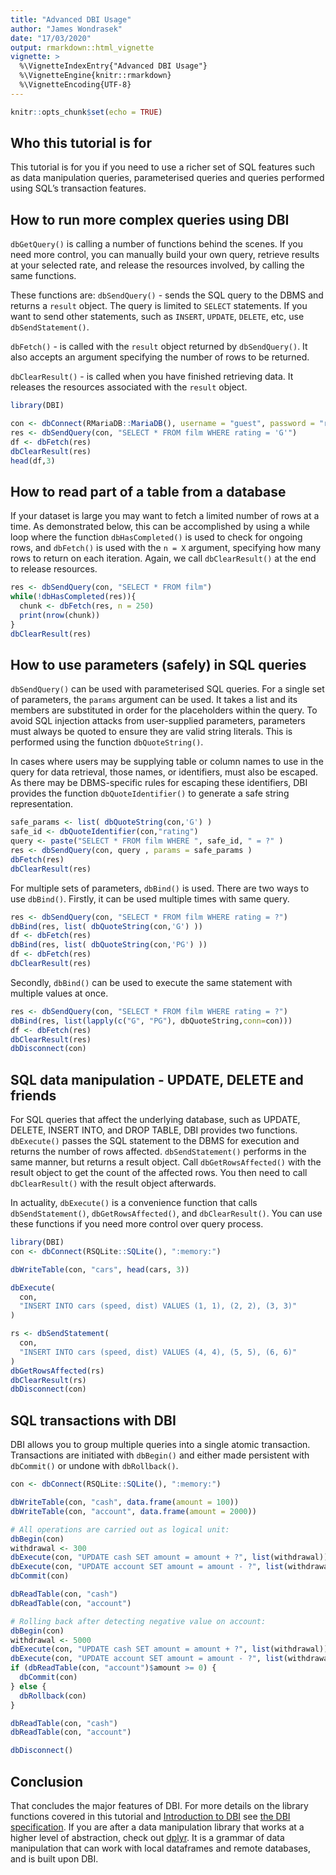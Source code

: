 ```yaml
---
title: "Advanced DBI Usage"
author: "James Wondrasek"
date: "17/03/2020"
output: rmarkdown::html_vignette
vignette: >
  %\VignetteIndexEntry{"Advanced DBI Usage"}
  %\VignetteEngine{knitr::rmarkdown}
  %\VignetteEncoding{UTF-8}
---
```


```r
knitr::opts_chunk$set(echo = TRUE)
```

## Who this tutorial is for

This tutorial is for you if you need to use a richer set of SQL features such as data manipulation queries, parameterised queries and queries performed using SQL's transaction features.

## How to run more complex queries using DBI

`dbGetQuery()` is calling a number of functions behind the scenes. 
If you need more control, you can manually build your own query, retrieve results at your selected rate, and release the resources involved, by calling the same functions.

These functions are:
`dbSendQuery()` - sends the SQL query to the DBMS and returns a `result` object.
The query is limited to `SELECT` statements.
If you want to send other statements, such as `INSERT`, `UPDATE`, `DELETE`, etc, use `dbSendStatement()`.

`dbFetch()` - is called with the `result` object returned by `dbSendQuery()`.
It also accepts an argument specifying the number of rows to be returned.

`dbClearResult()` - is called when you have finished retrieving data.
It releases the resources associated with the `result` object.

```r
library(DBI)

con <- dbConnect(RMariaDB::MariaDB(), username = "guest", password = "relational", host = "relational.fit.cvut.cz", port = 3306, dbname = "sakila")
res <- dbSendQuery(con, "SELECT * FROM film WHERE rating = 'G'")
df <- dbFetch(res)
dbClearResult(res)
head(df,3)
```

## How to read part of a table from a database

If your dataset is large you may want to fetch a limited number of rows at a time.
As demonstrated below, this can be accomplished by using a while loop where the function `dbHasCompleted()` is used to check for ongoing rows, and `dbFetch()` is used with the `n = X` argument, specifying how many rows to return on each iteration.
Again, we call `dbClearResult()` at the end to release resources. 

```r

res <- dbSendQuery(con, "SELECT * FROM film")
while(!dbHasCompleted(res)){
  chunk <- dbFetch(res, n = 250)
  print(nrow(chunk))
}
dbClearResult(res)

```


## How to use parameters (safely) in SQL queries

`dbSendQuery()` can be used with parameterised SQL queries.
For a single set of parameters, the `params` argument can be used. 
It takes a list and its members are substituted in order for the placeholders within the query.
To avoid SQL injection attacks from user-supplied parameters, parameters must always be quoted to ensure they are valid string literals.
This is performed using the function `dbQuoteString()`.

In cases where users may be supplying table or column names to use in the query for data retrieval, those names, or identifiers, must also be escaped. 
As there may be DBMS-specific rules for escaping these identifiers, DBI provides the function `dbQuoteIdentifier()` to generate a safe string representation.

```r

safe_params <- list( dbQuoteString(con,'G') )
safe_id <- dbQuoteIdentifier(con,"rating")
query <- paste("SELECT * FROM film WHERE ", safe_id, " = ?" )
res <- dbSendQuery(con, query , params = safe_params )
dbFetch(res)
dbClearResult(res)

```

For multiple sets of parameters, `dbBind()` is used.
There are two ways to use `dbBind()`.
Firstly, it can be used multiple times with same query.

```r
res <- dbSendQuery(con, "SELECT * FROM film WHERE rating = ?")
dbBind(res, list( dbQuoteString(con,'G') ))
df <- dbFetch(res)
dbBind(res, list( dbQuoteString(con,'PG') ))
df <- dbFetch(res)
dbClearResult(res)

```

Secondly, `dbBind()` can be used to execute the same statement with multiple values at once.

```r
res <- dbSendQuery(con, "SELECT * FROM film WHERE rating = ?")
dbBind(res, list(lapply(c("G", "PG"), dbQuoteString,conn=con)))
df <- dbFetch(res)
dbClearResult(res)
dbDisconnect(con)
```

## SQL data manipulation - UPDATE, DELETE and friends

For SQL queries that affect the underlying database, such as UPDATE, DELETE, INSERT INTO, and DROP TABLE, DBI provides two functions. 
`dbExecute()` passes the SQL statement to the DBMS for execution and returns the number of rows affected.
`dbSendStatement()` performs in the same manner, but returns a result object.
Call `dbGetRowsAffected()` with the result object to get the count of the affected rows. 
You then need to call `dbClearResult()` with the result object afterwards.

In actuality, `dbExecute()` is a convenience function that calls `dbSendStatement()`, `dbGetRowsAffected()`, and `dbClearResult()`.
You can use these functions if you need more control over query process.  


```r
library(DBI)
con <- dbConnect(RSQLite::SQLite(), ":memory:")

dbWriteTable(con, "cars", head(cars, 3))

dbExecute(
  con,
  "INSERT INTO cars (speed, dist) VALUES (1, 1), (2, 2), (3, 3)"
)

rs <- dbSendStatement(
  con,
  "INSERT INTO cars (speed, dist) VALUES (4, 4), (5, 5), (6, 6)"
)
dbGetRowsAffected(rs)
dbClearResult(rs)
dbDisconnect(con)
```

## SQL transactions with DBI

DBI allows you to group multiple queries into a single atomic transaction. Transactions are initiated with `dbBegin()` and either made persistent with `dbCommit()` or undone with `dbRollback()`.

```r
con <- dbConnect(RSQLite::SQLite(), ":memory:")

dbWriteTable(con, "cash", data.frame(amount = 100))
dbWriteTable(con, "account", data.frame(amount = 2000))

# All operations are carried out as logical unit:
dbBegin(con)
withdrawal <- 300
dbExecute(con, "UPDATE cash SET amount = amount + ?", list(withdrawal))
dbExecute(con, "UPDATE account SET amount = amount - ?", list(withdrawal))
dbCommit(con)

dbReadTable(con, "cash")
dbReadTable(con, "account")

# Rolling back after detecting negative value on account:
dbBegin(con)
withdrawal <- 5000
dbExecute(con, "UPDATE cash SET amount = amount + ?", list(withdrawal))
dbExecute(con, "UPDATE account SET amount = amount - ?", list(withdrawal))
if (dbReadTable(con, "account")$amount >= 0) {
  dbCommit(con)
} else {
  dbRollback(con)
}

dbReadTable(con, "cash")
dbReadTable(con, "account")

dbDisconnect()
```

## Conclusion

That concludes the major features of DBI. For more details on the library functions covered in this tutorial and [Introduction to DBI](missinglink) see [the DBI specification](https://cran.r-project.org/web/packages/DBI/vignettes/spec.html).
If you are after a data manipulation library that works at a higher level of abstraction, check out [dplyr](https://dplyr.tidyverse.org).
It is a grammar of data manipulation that can work with local dataframes and remote databases, and is built upon DBI.
